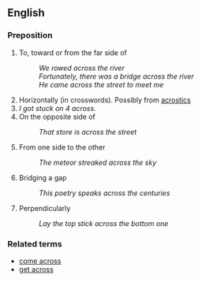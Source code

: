 == English ==

=== Preposition ===

# To, toward or from the far side of
#: ''We rowed across the river''
#: ''Fortunately, there was a bridge across the river''
#: ''He came across the street to meet me''
# Horizontally (in crosswords). Possibly from [[acrostic|acrostics]]
# ''I got stuck on 4 across.''
# On the opposite side of
#: ''That store is across the street''
# From one side to the other
#: ''The meteor streaked across the sky''
# Bridging a gap
#: ''This poetry speaks across the centuries''
# Perpendicularly
#: ''Lay the top stick across the bottom one''

=== Related terms ===

*[[come across]]
*[[get across]]